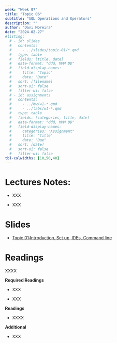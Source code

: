 ```yaml
---
week: "Week 07"
title: "Topic 06"
subtitle: "SQL Operations and Operators"
description: ""
author: "Davi Moreira"
date: "2024-02-27"
#listing:
  # - id: slides
  #   contents:
  #     - ../slides/topic-01/*.qmd
  #   type: table
  #   fields: [title, date]
  #   date-format: "ddd, MMM DD"
  #   field-display-names:
  #     title: "Topic"
  #     date: "Date"
  #   sort: [filename]
  #   sort-ui: false
  #   filter-ui: false
  # - id: assignments
  #   contents:
  #     - ../hw/w1-*.qmd
  #     - ../labs/w1-*.qmd
  #   type: table
  #   fields: [categories, title, date]
  #   date-format: "ddd, MMM DD"
  #   field-display-names:
  #     categories: "Assignment"
  #     title: "Title"
  #     date: "Due"
  #   sort: [date]
  #   sort-ui: false
  #   filter-ui: false
tbl-colwidths: [10,50,40]
---
```


# Lectures Notes:

-   XXX

-   XXX

# Slides

-   [Topic 01:Introduction, Set up, IDEs, Command line](/slides/topic-02.html)

# Readings

XXXX

**Required Readings**

-   XXX

-   XXX

**Readings**

-   XXXX

**Additional**

-   XXX
